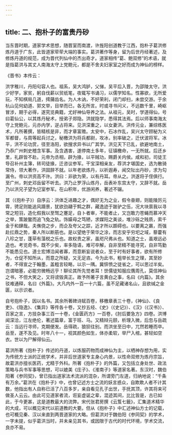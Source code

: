 ```yaml
---
---
---
```

title: 二、抱朴子的富贵丹砂
---




当东晋时期，道家学术思想，随晋室而南渡，许旌阳创道教于江西，抱朴子葛洪修炼丹道于广东，此皆道家荦荦大端的事实。葛洪著作等身，留为后世丹经著述，及修炼丹道的规范，成为晋代列仙中的杰出奇才。道家相传“葛、鲍双修”的术语，就是指葛洪与其丈人南海太守上党鲍元，都是不舍夫妇家室之好而成为神仙的榜样。

《晋书》本传云：

洪字稚川，丹阳句容人也。祖系，吴大鸿胪，父悌，吴平后入晋，为邵陵太守。洪少好学，家贫，躬自伐薪以贸纸笔，夜辄写书诵习，以儒学知名。性寡欲，无所爱玩，不知棋局几道，摴蒱齿名。为人木讷，不好荣利，闭门却扫，未尝交游。于余杭山见何幼道、郭文举，目举而已，各无所言。时或寻书问义，不远数千里，崎岖冒涉，期于必得，遂究览典籍，尤好神仙导养之法。从祖元，吴时，学道得仙，号曰葛仙公，以其炼丹秘术，授弟子郑隐。洪就隐学，悉得其法焉。后以师事南海太守上党鲍元，元亦内学，逆占将来。见洪深重之，以女妻洪。洪传元业，兼综练医术，凡所著撰，皆精核是非，而才章富赡。太安中，石冰作乱，吴兴太守顾秘为义军都督，与周等起兵讨之，秘檄洪为将兵都尉，攻冰，别率破之，迁伏波将军。冰平，洪不论功赏，径至洛阳，欲搜求异书以广其学。洪见天下已乱，欲避地南土，乃忝广州刺史稽含军事。及含遇害，遂停南土多年，征镇檄命，一无所就。后还乡里，礼辟皆不赴。元帝为丞相，辟为掾，以平贼功，赐爵关内侯。咸和初，司徒王导召补州主簿，转司徒掾，迁咨议参军。干宝深相亲友，荐洪才堪国史，选为散骑常侍，领大著作，洪固辞不就。以年老欲炼丹，以祈遐寿，闻交阯出丹砂，求为勾漏令。帝以洪资高不许。洪曰：非欲为荣，以有丹耳。帝从之。洪遂将子侄俱行。至广州，刺史邓岳留不听去。洪乃止罗浮山炼丹，岳表补东宫太守，又辞不就。岳乃以洪兄子望为记室参军。在山积年，优游闲养，著述不辍。

其（《抱朴子》）自序云：洪体乏进趣之才，偶好无为之业，假令奋翅，则能陵厉元霄，骋足则能追风蹑景，犹欲劲翮于鹪之群，藏逸迹于跛驴之伍，况大块禀我以寻常之短羽，造化假我以至驽之蹇足，自卜者审，不能者止，又岂敢力苍蝇而慕冲天之举，策跛鳖而追飞兔之轨。饰嫫母之笃陋，求媒阳之美谈，堆沙砾之贱质，索千金于和肆哉。夫僬侥之步，而企及夸父之踪，近才所以踬碍也。以要离之羸，而强赴扛鼎之势，秦人所以断筋也。是以望绝于荣华之涂，而志安乎穷圯之域，藜藿有八珍之甘，蓬荜有藻棁之乐也。故权贵之家，虽咫尺弗从也。知道之士，虽艰远必造也。考览奇书，既不少矣，率多隐语，难可卒解，自非至精不能寻究，自非笃勤不能悉见也。道士宏博洽闻者寡，而意断妄说者众，至于时有好事者，欲有所修为，仓促不知所从，而意之所疑，又无足咨。今为此书，粗举长生之理，其至妙者，不得宣之于翰墨，盖粗言较略，以示一隅。冀悱愤之徒省之，可以思过半矣。岂谓暗塞，必能穷微畅远乎！聊论其所先觉者耳！世儒徒知服应膺周孔，莫信神仙之书，不但大笑之，又将谤毁真正。故予所著子言黄白之事，名曰《内篇》。其余驳难通释，名曰《外篇》。大凡内外一百一十六篇，虽不足藏诸名山，且欲缄之金匮，以示识者。

自号抱朴子，因以名书。其余所著碑诗赋百卷，移檄章表三十卷，《神仙》、《良吏》、《隐逸》、《集异》等传各十卷，又抄五经、《史》（《史记》）、《汉》（《汉书》）、百家之言，方技杂事三百一十卷，《金匮药方》一百卷，《肘后要急方》四卷。洪博闻深洽，江左绝伦，著述篇章，富于班、马。又精辩元颐，析理入微，后忽与岳疏云：当远行寻师，克期便发。岳得疏，狼狈往别。而洪坐至日中，兀然若睡而卒。岳至，遂不及见。时年八十一，视其颜色如生，体亦柔软，举尸入棺，甚轻如空衣。世以为尸解得仙云。

葛洪所著《抱朴子》传述的丹道，以炼服药物而成神仙为主，以栖神存想为用，实为传统方士派的正统学术，并非后世道家专主身心内景，以性命双修为炼丹宗旨，故葛洪亦擅长医药，尤精于外科。所著《抱朴子》的外篇，又包括立身处世、政法策略与兵书军事等思想，可以媲美《庄子》、《淮南子》等道家名著。东汉时，魏伯阳著《参同契》，曾已指出道家法术流派的混杂，所谓旁门左道，归纳地说：“千条有万余。”葛洪在《抱朴子》中，也曾记述方士之流的妖言惑众，自欺欺人者不计其数，他指出有人自称已活了八百多岁，亲自看见孔子出世，手抚其顶，许其将来可做圣人云云。由此可见道家者流，诳妄虚诞之辈，混迹其间，比比皆是，古已如此，于今更甚，这是道教最大的流弊。宋代张君房撰《云笈七籤》，汇集道术精华的大成，可以概见宋代以前道教的大要。但从《抱朴子》中汇述神仙方士的记载，也可概见秦、汉以来直到两晋道家的大略。但葛洪对于魏伯阳《参同契》的学术，一字未提，似乎葛洪当时，并未亲见其书，或因限于古代的时代环境，学术交流，良亦不易。